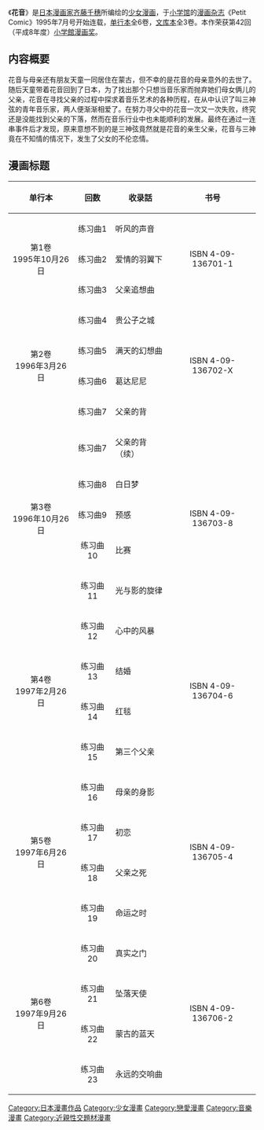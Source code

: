 {{Otheruses|subject=日本漫畫|other=裝飾音|花音 (音樂)}}
{{Infobox animanga/Headerofja
|標題= 花音
|圖像= 花音.jpg
|尺寸= 
|說明= 小学馆文库本第一卷的封面。
|日文名稱= 花音
|英文名稱= Kanon
|kana=
|romaji= 
|類型= [[少女漫画|少女漫画]]、[[戀愛|戀愛]]
}}
{{Infobox animanga/Manga
|作者= [[齐藤千穗|齐藤千穗]]
|出版社= {{flagicon|Japan}} [[小学馆|小学馆]]<br />{{flagicon|Taiwan}} [[大然文化|大然文化]]、[[尖端出版|尖端出版]]
|連載雜誌= [[Petit_Comic|Petit Comic]]
|label=Flower Comics
|開始= 1995年7月号
|結束= 不明
|冊數= 单行本：全6卷<br />文库版：全3卷
|話數=
|其他= 
}}
{{Infobox animanga/Footerofja}}
{{漫畫}}

《'''花音'''》是[[日本|日本]][[漫画家|漫画家]][[齐藤千穗|齐藤千穗]]所编绘的[[少女漫画|少女漫画]]，于[[小学馆|小学馆]]的[[漫画杂志|漫画杂志]]《Petit Comic》1995年7月号开始连载，[[单行本|单行本]]全6卷，[[文库本|文库本]]全3卷。本作荣获第42回（平成8年度）[[小学館漫画奖|小学館漫画奖]]。

==内容概要==
花音与母亲还有朋友天童一同居住在蒙古，但不幸的是花音的母亲意外的去世了。随后天童带着花音回到了日本，为了找出那个只想当音乐家而抛弃她们母女俩儿的父亲，花音在寻找父亲的过程中探求着音乐艺术的各种历程，在从中认识了叫三神弦的青年音乐家，两人便渐渐相爱了。在努力寻父中的花音一次又一次失败，终究还是没能找到父亲的下落，然而在音乐行业中也未能顺利的发展。最终在通过一连串事件后才发现，原来意想不到的是三神弦竟然就是花音的亲生父亲，花音与三神竟在不知情的情况下，发生了父女的不伦恋情。

==漫画标题==
{|class="wikitable" style="font-size:small;"
|-
!单行本!!回数!!收录話!!书号
|-
|style="text-align: center;" rowspan="3"|第1卷<br />1995年10月26日
|style="text-align: center;"|练习曲1
|听风的声音
|style="text-align: center;" rowspan="3"|ISBN 4-09-136701-1 
|-
|style="text-align: center;"|练习曲2
|爱情的羽翼下
|-
|style="text-align: center;"|练习曲3
|父亲追想曲 
|-
|style="text-align: center;" rowspan="4"|第2卷<br />1996年3月26日
|style="text-align: center;"|练习曲4
|贵公子之城
|style="text-align: center;" rowspan="4"|ISBN 4-09-136702-X
|-
|style="text-align: center;"|练习曲5
|满天的幻想曲 
|-
|style="text-align: center;"|练习曲6
|葛达尼尼  
|-
|style="text-align: center;"|练习曲7
|父亲的背 
|-
|style="text-align: center;" rowspan="5"|第3卷<br />1996年10月26日
|style="text-align: center;"|练习曲7
|父亲的背（续） 
|style="text-align: center;" rowspan="5"|ISBN 4-09-136703-8 
|-
|style="text-align: center;"|练习曲8
|白日梦 
|-
|style="text-align: center;"|练习曲9
|预感  
|-
|style="text-align: center;"|练习曲10
|比赛
|-
|style="text-align: center;"|练习曲11
|光与影的旋律 
|-
|style="text-align: center;" rowspan="4"|第4卷<br />1997年2月26日
|style="text-align: center;"|练习曲12
|心中的风暴 
|style="text-align: center;" rowspan="4"|ISBN 4-09-136704-6
|-
|style="text-align: center;"|练习曲13
|结婚 
|-
|style="text-align: center;"|练习曲14
|红毯 
|-
|style="text-align: center;"|练习曲15
|第三个父亲
|-
|style="text-align: center;" rowspan="4"|第5卷<br />1997年6月26日
|style="text-align: center;"|练习曲16
|母亲的身影 
|style="text-align: center;" rowspan="4"|ISBN 4-09-136705-4
|-
|style="text-align: center;"|练习曲17
|初恋
|-
|style="text-align: center;"|练习曲18
|父亲之死 
|-
|style="text-align: center;"|练习曲19
|命运之时
|-
|style="text-align: center;" rowspan="4"|第6卷<br />1997年9月26日
|style="text-align: center;"|练习曲20
|真实之门 
|style="text-align: center;" rowspan="4"|ISBN 4-09-136706-2
|-
|style="text-align: center;"|练习曲21
|坠落天使
|-
|style="text-align: center;"|练习曲22
|蒙古的蓝天 
|-
|style="text-align: center;"|练习曲23
|永远的交响曲
|}
{{小學館漫畫賞少女向部門}}
{{DEFAULTSORT:Kanon}}
[[Category:日本漫畫作品|Category:日本漫畫作品]]
[[Category:少女漫畫|Category:少女漫畫]]
[[Category:戀愛漫畫|Category:戀愛漫畫]]
[[Category:音樂漫畫|Category:音樂漫畫]]
[[Category:近親性交題材漫畫|Category:近親性交題材漫畫]]